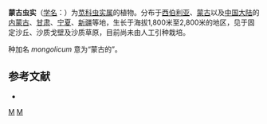 {{Speciesbox
| genus = Corispermum
| species = mongolicum
| authority = Iljin, 1929
}}

'''蒙古虫实'''（[[学名|学名]]：{{lang|la|''Corispermum mongolicum''}}）为[[苋科|苋科]][[虫实属|虫实属]]的植物。分布于[[西伯利亚|西伯利亚]]、[[蒙古|蒙古]]以及[[中国大陆|中国大陆]]的[[内蒙古|内蒙古]]、[[甘肃|甘肃]]、[[宁夏|宁夏]]、[[新疆|新疆]]等地，生长于海拔1,800米至2,800米的地区，见于固定沙丘、沙质戈壁及沙质草原，目前尚未由人工引种栽培。

种加名 ''mongolicum'' 意为“蒙古的”。

== 参考文献 ==
<div class="references-small">
* {{cite web| url =http://www.bioinfo.cn/db05/KmzwSpecies.php?action=view&id=3806| title =蒙古虫实| work =《中国高等植物数据库全库》| publisher =中国科学院微生物研究所| author =昆明植物研究所| accessdate =2009-02-25| deadurl =yes| archiveurl =https://web.archive.org/web/20160305035145/http://www.bioinfo.cn/db05/KmzwSpecies.php?action=view&id=3806| archivedate =2016-03-05}}
</div>
{{Taxonbar|from=Q15230782}}

[[Category:虫实属|M]]
[[Category:1929年描述的植物|M]]


{{Amaranthaceae-stub}}